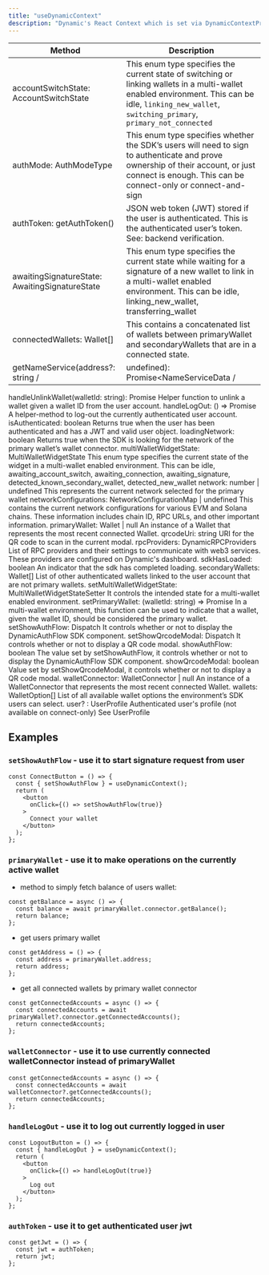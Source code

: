 ```yaml
---
title: "useDynamicContext"
description: "Dynamic's React Context which is set via DynamicContextProvider"
---
```


| Method                                         | Description                                                                                                                                                                                            |
| ---------------------------------------------- | ------------------------------------------------------------------------------------------------------------------------------------------------------------------------------------------------------ |
| accountSwitchState: AccountSwitchState         | This enum type specifies the current state of switching or linking wallets in a multi-wallet enabled environment. This can be idle, `linking_new_wallet`, `switching_primary`, `primary_not_connected` |
| authMode: AuthModeType                         | This enum type specifies whether the SDK’s users will need to sign to authenticate and prove ownership of their account, or just connect is enough. This can be connect-only or connect-and-sign       |
| authToken: getAuthToken()                      | JSON web token (JWT) stored if the user is authenticated. This is the authenticated user’s token. See: backend verification.                                                                           |
| awaitingSignatureState: AwaitingSignatureState | This enum type specifies the current state while waiting for a signature of a new wallet to link in a multi-wallet enabled environment. This can be idle, linking_new_wallet, transferring_wallet      |
| connectedWallets: Wallet[]                     | This contains a concatenated list of wallets between primaryWallet and secondaryWallets that are in a connected state.                                                                                 |
|              getNameService(address?: string /| undefined): Promise<NameServiceData /| undefined>                                  | Returns ENS data for the primaryWallet (if address param is undefined) or for a secondary wallet with the given address, if there's any. **Only available on v0.17**                                   |

handleUnlinkWallet(walletId: string): Promise Helper function to unlink a wallet given a wallet ID from the user account.
handleLogOut: () => Promise A helper-method to log-out the currently authenticated user account.
isAuthenticated: boolean Returns true when the user has been authenticated and has a JWT and valid user object.
loadingNetwork: boolean Returns true when the SDK is looking for the network of the primary wallet’s wallet connector.
multiWalletWidgetState: MultiWalletWidgetState This enum type specifies the current state of the widget in a multi-wallet enabled environment. This can be idle, awaiting_account_switch, awaiting_connection, awaiting_signature, detected_known_secondary_wallet, detected_new_wallet
network: number | undefined This represents the current network selected for the primary wallet
networkConfigurations: NetworkConfigurationMap | undefined This contains the current network configurations for various EVM and Solana chains. These information includes chain ID, RPC URLs, and other important information.
primaryWallet: Wallet | null An instance of a Wallet that represents the most recent connected Wallet.
qrcodeUri: string URI for the QR code to scan in the current modal.
rpcProviders: DynamicRPCProviders List of RPC providers and their settings to communicate with web3 services. These providers are configured on Dynamic's dashboard.
sdkHasLoaded: boolean An indicator that the sdk has completed loading.
secondaryWallets: Wallet[] List of other authenticated wallets linked to the user account that are not primary wallets.
setMultiWalletWidgetState: MultiWalletWidgetStateSetter It controls the intended state for a multi-wallet enabled environment.
setPrimaryWallet: (walletId: string) => Promise In a multi-wallet environment, this function can be used to indicate that a wallet, given the wallet ID, should be considered the primary wallet.
setShowAuthFlow: Dispatch<SetStateAction> It controls whether or not to display the DynamicAuthFlow SDK component.
setShowQrcodeModal: Dispatch<SetStateAction> It controls whether or not to display a QR code modal.
showAuthFlow: boolean The value set by setShowAuthFlow, it controls whether or not to display the DynamicAuthFlow SDK component.
showQrcodeModal: boolean Value set by setShowQrcodeModal, it controls whether or not to display a QR code modal.
walletConnector: WalletConnector | null An instance of a WalletConnector that represents the most recent connected Wallet.
wallets: WalletOption[] List of all available wallet options the environment’s SDK users can select.
user? : UserProfile Authenticated user's profile (not available on connect-only) See UserProfile

## Examples

### `setShowAuthFlow` - use it to start signature request from user

```Text TypeScript
const ConnectButton = () => {
  const { setShowAuthFlow } = useDynamicContext();
  return (
    <button
      onClick={() => setShowAuthFlow(true)}
    >
      Connect your wallet
    </button>
  );
};
```

### `primaryWallet` - use it to make operations on the currently active wallet

- method to simply fetch balance of users wallet:

```Text TypeScript
const getBalance = async () => {
  const balance = await primaryWallet.connector.getBalance();
  return balance;
};
```

- get users primary wallet

```Text TypeScript
const getAddress = () => {
  const address = primaryWallet.address;
  return address;
};
```

- get all connected wallets by primary wallet connector

```Text TypeScript
const getConnectedAccounts = async () => {
  const connectedAccounts = await primaryWallet?.connector.getConnectedAccounts();
  return connectedAccounts;
};
```

### `walletConnector` - use it to use currently connected walletConnector instead of primaryWallet

```Text TypeScript
const getConnectedAccounts = async () => {
  const connectedAccounts = await walletConnector?.getConnectedAccounts();
  return connectedAccounts;
};
```

### `handleLogOut` - use it to log out currently logged in user

```Text TypeScript
const LogoutButton = () => {
  const { handleLogOut } = useDynamicContext();
  return (
    <button
      onClick={() => handleLogOut(true)}
    >
      Log out
    </button>
  );
};
```

### `authToken` - use it to get authenticated user jwt

```Text TypeScript
const getJwt = () => {
  const jwt = authToken;
  return jwt;
};
```
